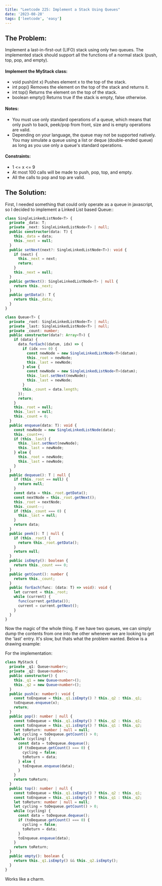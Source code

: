 ```yaml
---
title: "Leetcode 225: Implement a Stack Using Queues"
date: '2023-08-28'
tags: ['leetcode', 'easy']
---
```


## The Problem:
Implement a last-in-first-out (LIFO) stack using only two queues. The implemented stack should support all the functions of a normal stack (push, top, pop, and empty).

#### Implement the MyStack class:
- void push(int x) Pushes element x to the top of the stack.
- int pop() Removes the element on the top of the stack and returns it.
- int top() Returns the element on the top of the stack.
- boolean empty() Returns true if the stack is empty, false otherwise.

#### Notes:
- You must use only standard operations of a queue, which means that only push to back, peek/pop from front, size and is empty operations are valid.
- Depending on your language, the queue may not be supported natively. You may simulate a queue using a list or deque (double-ended queue) as long as you use only a queue's standard operations.

#### Constraints:
- 1 \<= x \<= 9
- At most 100 calls will be made to push, pop, top, and empty.
- All the calls to pop and top are valid.

## The Solution:

First, I needed something that could only operate as a queue in javascript, so I decided to implement a Linked List based Queue::

```ts
class SingleLinkedListNode<T> {
  private _data: T;
  private _next: SingleLinkedListNode<T> | null;
  public constructor(data: T) {
    this._data = data;
    this._next = null;
  }
  public setNext(next?: SingleLinkedListNode<T>): void {
    if (next) {
      this._next = next;
      return;
    }
    this._next = null;
  }
  public getNext(): SingleLinkedListNode<T> | null {
    return this._next;
  }
  public getData(): T {
    return this._data;
  }
}

class Queue<T> {
  private _root: SingleLinkedListNode<T> | null;
  private _last: SingleLinkedListNode<T> | null;
  private _count: number;
  public constructor(data?: Array<T>) {
    if (data) {
      data.forEach((datum, idx) => {
        if (idx === 0) {
          const newNode = new SingleLinkedListNode<T>(datum);
          this._root = newNode;
          this._last = newNode;
        } else {
          const newNode = new SingleLinkedListNode<T>(datum);
          this._last.setNext(newNode);
          this._last = newNode;
        }
        this._count = data.length;
      });
      return;
    }
    this._root = null;
    this._last = null;
    this._count = 0;
  }
  public enqueue(data: T): void {
    const newNode = new SingleLinkedListNode(data);
    this._count++;
    if (this._last) {
      this._last.setNext(newNode);
      this._last = newNode;
    } else {
      this._root = newNode;
      this._last = newNode;
    }
  }
  public dequeue(): T | null {
    if (this._root == null) {
      return null;
    }
    const data = this._root.getData();
    const nextNode = this._root.getNext();
    this._root = nextNode;
    this._count--;
    if (this._count === 0) {
      this._last = null;
    }
    return data;
  }
  public peek(): T | null {
    if (this._root) {
      return this._root.getData();
    }
    return null;
  }
  public isEmpty(): boolean {
    return this._count === 0;
  }
  public getCount(): number {
    return this._count;
  }
  public forEach(func: (data: T) => void): void {
    let current = this._root;
    while (current) {
      func(current.getData());
      current = current.getNext();
    }
  }
}
```

Now the magic of the whole thing. If we have two queues, we can simply dump the contents from one into the other whenever we are looking to get the 'last' entry. It's slow, but thats what the problem wanted. Below is a drawing example:

<CustomImage src="https://raw.githubusercontent.com/justindanielclark/NextJS13BlogPosts/main/images/twoQueuesStack.png" alt="twoQueuesStack" />

For the implementation:
```ts
class MyStack {
  private _q1: Queue<number>;
  private _q2: Queue<number>;
  public constructor() {
    this._q1 = new Queue<number>();
    this._q2 = new Queue<number>();
  }
  public push(x: number): void {
    const toEnqueue = this._q1.isEmpty() ? this._q2 : this._q1;
    toEnqueue.enqueue(x);
    return;
  }
  public pop(): number | null {
    const toDequeue = this._q1.isEmpty() ? this._q2 : this._q1;
    const toEnqueue = this._q1.isEmpty() ? this._q1 : this._q2;
    let toReturn: number | null = null;
    let cycling = toDequeue.getCount() > 0;
    while (cycling) {
      const data = toDequeue.dequeue();
      if (toDequeue.getCount() === 0) {
        cycling = false;
        toReturn = data;
      } else {
        toEnqueue.enqueue(data);
      }
    }
    return toReturn;
  }
  public top(): number | null {
    const toDequeue = this._q1.isEmpty() ? this._q2 : this._q1;
    const toEnqueue = this._q1.isEmpty() ? this._q1 : this._q2;
    let toReturn: number | null = null;
    let cycling = toDequeue.getCount() > 0;
    while (cycling) {
      const data = toDequeue.dequeue();
      if (toDequeue.getCount() === 0) {
        cycling = false;
        toReturn = data;
      }
      toEnqueue.enqueue(data);
    }
    return toReturn;
  }
  public empty(): boolean {
    return this._q1.isEmpty() && this._q2.isEmpty();
  }
}
```

Works like a charm.